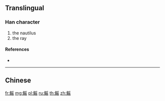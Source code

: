 {{character info/new}}
{{also|鰩}}
==Translingual==

===Han character===
{{Han char|rn=195|rad=鱼|as=10|sn=18|four=|canj=NMBOU}}

# the nautilus
# the ray

====References====
* {{Han ref|kx=1480.511|hdz=74707.071|uh=9CD0|ud=40144}}

----

==Chinese==
{{zh-see|鰩}}

[[fr:鳐]]
[[mg:鳐]]
[[pl:鳐]]
[[ru:鳐]]
[[th:鳐]]
[[zh:鳐]]